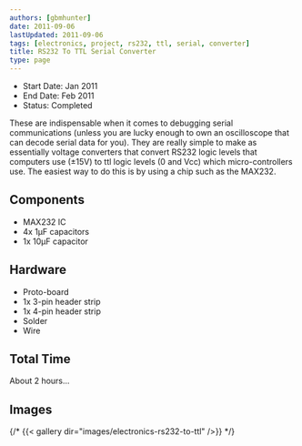 ```yaml
---
authors: [gbmhunter]
date: 2011-09-06
lastUpdated: 2011-09-06
tags: [electronics, project, rs232, ttl, serial, converter]
title: RS232 To TTL Serial Converter
type: page
---
```


* Start Date: Jan 2011
* End Date: Feb 2011
* Status: Completed

These are indispensable when it comes to debugging serial communications (unless you are lucky enough to own an oscilloscope that can decode serial data for you). They are really simple to make as essentially voltage converters that convert RS232 logic levels that computers use (±15V) to ttl logic levels (0 and Vcc) which micro-controllers use. The easiest way to do this is by using a chip such as the MAX232.

## Components

* MAX232 IC
* 4x 1µF capacitors
* 1x 10µF capacitor

## Hardware

* Proto-board
* 1x 3-pin header strip
* 1x 4-pin header strip
* Solder
* Wire

## Total Time

About 2 hours...

## Images

{/* {{< gallery dir="images/electronics-rs232-to-ttl" />}} */}
